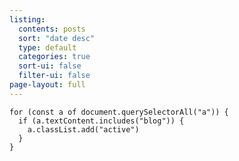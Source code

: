 ```yaml
---
listing:
  contents: posts
  sort: "date desc"
  type: default
  categories: true
  sort-ui: false
  filter-ui: false
page-layout: full
---
```

```ojs
for (const a of document.querySelectorAll("a")) {
  if (a.textContent.includes("blog")) {
    a.classList.add("active")
  }
}
```

